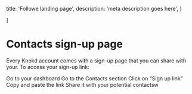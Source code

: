 
  title: 'Followe landing page',
  description:
    'meta description goes here',
}

]

# Contacts sign-up page

Every Knokd account comes with a sign-up page that you can share with your. To access your sign-up link:

Go to your dashboard
Go to the Contacts section
Click on “Sign up link”
Copy and paste the link
Share it with your potential contactsw

